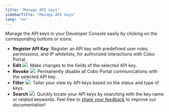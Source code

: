 ```yaml
---
title: "Manage API keys"
sidebarTitle: "Manage API keys"
lang: "en"
---
```


Manage the API keys in your Developer Console easily by clicking on the corresponding buttons or icons:

- **Register API Key**: Register an API key with predefined user roles, permissions, and IP whitelists, for authorized interactions with Cobo Portal.
- **Edit** <img src="/en/images/developer-console/icon_edit.svg" className="icon"></img>: Make changes to the fields of the selected API key.
- **Revoke** <img src="/en/images/developer-console/icon_revoke.svg" className="icon"></img>: Permanently disable all Cobo Portal communications with the selected API key.
- **Filter** <img src="/en/images/developer-console/icon_filter.svg" className="icon"></img>: Tailor your view by API keys based on the status and type of keys.
- **Search** <img src="/en/images/developer-console/icon_search.svg" className="icon"></img>: Quickly locate your API keys by searching with the key name or related keywords.
<Tip>Feel free to [share your feedback](https://forms.zohopublic.com/cobo/form/DocumentFeedbackForm/formperma/QvLOhxJv1_JMsJ-1dleZ8Itb_7rzN-LtgvsDdxosoVI?referrername=manuals) to improve our documentation!</Tip>